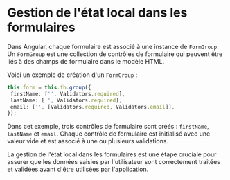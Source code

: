 # Gestion de l'état local dans les formulaires

Dans Angular, chaque formulaire est associé à une instance de `FormGroup`. Un `FormGroup` est une collection de contrôles de formulaire qui peuvent être liés à des champs de formulaire dans le modèle HTML.

Voici un exemple de création d'un `FormGroup` :

```typescript copy
this.form = this.fb.group({
 firstName: ['', Validators.required],
 lastName: ['', Validators.required],
 email: ['', [Validators.required, Validators.email]],
});
```

Dans cet exemple, trois contrôles de formulaire sont créés : `firstName`, `lastName` et `email`. Chaque contrôle de formulaire est initialisé avec une valeur vide et est associé à une ou plusieurs validations.

La gestion de l'état local dans les formulaires est une étape cruciale pour assurer que les données saisies par l'utilisateur sont correctement traitées et validées avant d'être utilisées par l'application.
